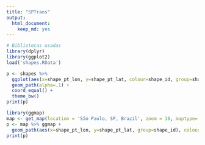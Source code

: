 ```yaml
---
title: "SPTrans"
output:
  html_document:
    keep_md: yes
---
```


```r
# Bibliotecas usadas
library(dplyr)
library(ggplot2)
load('shapes.RData')
```

```r
p <- shapes %>%
  ggplot(aes(x=shape_pt_lon, y=shape_pt_lat, colour=shape_id, group=shape_id)) +
  geom_path(alpha=.1) +
  coord_equal() +
  theme_bw()
print(p)
```

```r
library(ggmap)
map <- get_map(location = 'São Paulo, SP, Brazil', zoom = 10, maptype='roadmap')
p <- map %>% ggmap +
  geom_path(aes(x=shape_pt_lon, y=shape_pt_lat, group=shape_id), colour='red', data=shapes, alpha=.1)
print(p)
```

